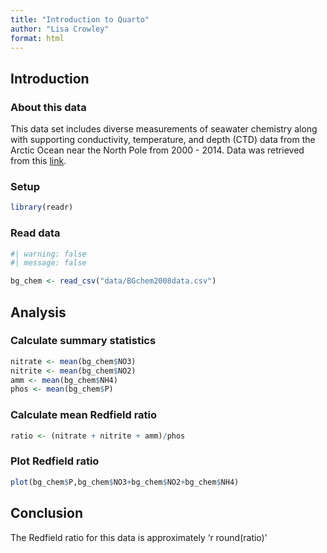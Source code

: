 ```yaml
---
title: "Introduction to Quarto"
author: "Lisa Crowley"
format: html
---
```


## Introduction

### About this data

This data set includes diverse measurements of seawater chemistry along with supporting conductivity, temperature, and depth (CTD) data from the Arctic Ocean near the North Pole from 2000 - 2014. Data was retrieved from this [link](https://arcticdata.io/catalog/view/doi:10.18739/A25T3FZ8X).


### Setup
```r
library(readr)
```

### Read data
```r
#| warning: false
#| message: false

bg_chem <- read_csv("data/BGchem2008data.csv")

```


## Analysis

### Calculate summary statistics
```r
nitrate <- mean(bg_chem$NO3)
nitrite <- mean(bg_chem$NO2)
amm <- mean(bg_chem$NH4)
phos <- mean(bg_chem$P)
```


### Calculate mean Redfield ratio

```r
ratio <- (nitrate + nitrite + amm)/phos
```


### Plot Redfield ratio
```r
plot(bg_chem$P,bg_chem$NO3+bg_chem$NO2+bg_chem$NH4)
```


## Conclusion

The Redfield ratio for this data is approximately 'r round(ratio)'
